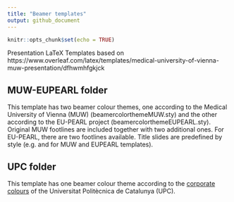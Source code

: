 ```yaml
---
title: "Beamer templates"
output: github_document
---
```


```r
knitr::opts_chunk$set(echo = TRUE)
```


Presentation LaTeX Templates based on 
https://www.overleaf.com/latex/templates/medical-university-of-vienna-muw-presentation/dfhwmhfgkjck


## MUW-EUPEARL folder

This template has two beamer colour themes, one according to the Medical University of Vienna (MUW) (beamercolorthemeMUW.sty) and the other according to the EU-PEARL  project (beamercolorthemeEUPEARL.sty). 
Original MUW footlines are included together with two additional ones. For EU-PEARL, there are two footlines available. Title slides are predefined by style (e.g. \titlepageWhite and \titlepageWhiteEUP for MUW and EUPEARL templates).


## UPC folder

This template has one beamer colour theme according to the [corporate colours](https://www.upc.edu/comunicacio/ca/identitat/principis-de-la-normativa-grafica) of the Universitat Politècnica de Catalunya (UPC). 
<!-- TO DO: add GRBIO logo, and change font -->


